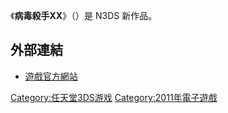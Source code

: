 {{Infobox animanga/Headerofja
|標題= 病毒殺手XX
|圖像= 
|尺寸= 
|說明= 
|日文名稱= ウイルスシューターXX
|英文名稱= 
|假名= 
|羅馬字= 
|類型= 
}}
{{Infobox animanga/Game
|標題= 
|遊戲類型= 
|使用平臺= [[任天堂3DS|任天堂3DS]]
|開發團隊= DORASU
|代理商= DORASU
|製作人= 
|監製= 
|腳本= 
|人物設定= 
|音樂= 
|媒體= 3DS專用卡匣
|遊戲人數=1人 
|發售日= {{flagicon|Japan}}2011年3月31日
|啟用時期= 
|售價= 2993[[日圓|日圓]]
|銷售數量= 
|對象年齡= [[CERO|CERO]]-A級
|周邊界面= 
}}
{{Infobox animanga/Footerofja}}

《'''病毒殺手XX'''》（{{lang|ja|ウイルスシューターXX}}）是 N3DS 新作品。

==外部連結==
*{{ja icon}}[http://www.dorasu.com/3ds/virusxx/ 遊戲官方網站] {{Wayback|url=http://www.dorasu.com/3ds/virusxx/ |date=20110531011252 }}

[[Category:任天堂3DS游戏|Category:任天堂3DS游戏]]
[[Category:2011年電子遊戲|Category:2011年電子遊戲]]